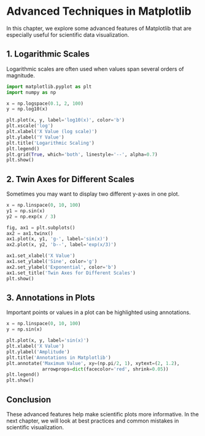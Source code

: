 # Advanced Techniques in Matplotlib

In this chapter, we explore some advanced features of Matplotlib that are especially useful for scientific data visualization.

## 1. Logarithmic Scales
Logarithmic scales are often used when values span several orders of magnitude.

```{python}
import matplotlib.pyplot as plt
import numpy as np

x = np.logspace(0.1, 2, 100)
y = np.log10(x)

plt.plot(x, y, label='log10(x)', color='b')
plt.xscale('log')
plt.xlabel('X Value (log scale)')
plt.ylabel('Y Value')
plt.title('Logarithmic Scaling')
plt.legend()
plt.grid(True, which='both', linestyle='--', alpha=0.7)
plt.show()
```

## 2. Twin Axes for Different Scales
Sometimes you may want to display two different y-axes in one plot.

```{python}
x = np.linspace(0, 10, 100)
y1 = np.sin(x)
y2 = np.exp(x / 3)

fig, ax1 = plt.subplots()
ax2 = ax1.twinx()
ax1.plot(x, y1, 'g-', label='sin(x)')
ax2.plot(x, y2, 'b--', label='exp(x/3)')

ax1.set_xlabel('X Value')
ax1.set_ylabel('Sine', color='g')
ax2.set_ylabel('Exponential', color='b')
ax1.set_title('Twin Axes for Different Scales')
plt.show()
```

## 3. Annotations in Plots
Important points or values in a plot can be highlighted using annotations.

```{python}
x = np.linspace(0, 10, 100)
y = np.sin(x)

plt.plot(x, y, label='sin(x)')
plt.xlabel('X Value')
plt.ylabel('Amplitude')
plt.title('Annotations in Matplotlib')
plt.annotate('Maximum Value', xy=(np.pi/2, 1), xytext=(2, 1.2),
             arrowprops=dict(facecolor='red', shrink=0.05))
plt.legend()
plt.show()
```

## Conclusion
These advanced features help make scientific plots more informative. In the next chapter, we will look at best practices and common mistakes in scientific visualization.
